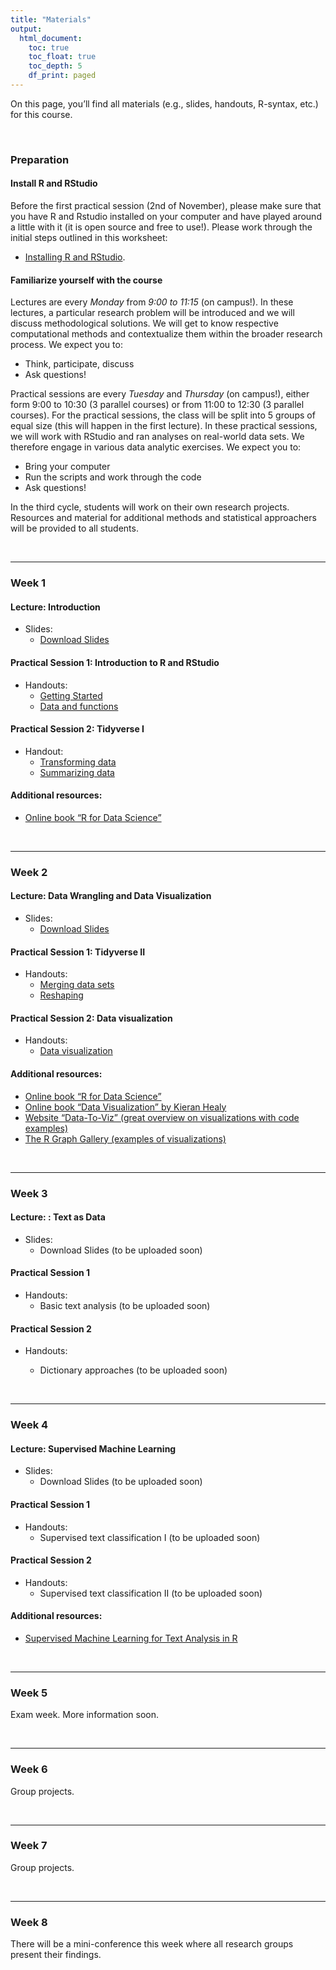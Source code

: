 ```yaml
---
title: "Materials"
output: 
  html_document:
    toc: true
    toc_float: true
    toc_depth: 5
    df_print: paged
---
```


On this page, you'll find all materials (e.g., slides, handouts, R-syntax, etc.) for this course.

<br>

### Preparation

#### Install R and RStudio

Before the first practical session (2nd of November), please make sure that you have R and Rstudio installed on your computer and have played around a little with it (it is open source and free to use!). Please work through the initial steps outlined in this worksheet:

- [Installing R and RStudio](https://github.com/ccs-amsterdam/r-course-material/blob/master/tutorials/R_basics_1_getting_started_short.md). 

#### Familiarize yourself with the course

Lectures are every *Monday* from *9:00 to 11:15* (on campus!). In these lectures, a particular research problem will be introduced and we will discuss methodological solutions. We will get to know respective computational methods and contextualize them within the broader research process. We expect you to:

- Think, participate, discuss
- Ask questions!

Practical sessions are every *Tuesday* and *Thursday* (on campus!), either form 9:00 to 10:30 (3 parallel courses) or from 11:00 to 12:30 (3 parallel courses). For the practical sessions, the class will be split into 5 groups of equal size (this will happen in the first lecture). In these practical sessions, we will work with RStudio and ran analyses on real-world data sets. We therefore engage in various data analytic exercises. We expect you to: 

- Bring your computer
- Run the scripts and work through the code 
- Ask questions!

In the third cycle, students will work on their own research projects. Resources and material for additional methods and statistical approachers will be provided to all students. 


<br>
<hr>

### Week 1

#### Lecture: Introduction

- Slides:
    - [Download Slides](slides/01_introduction.html)

#### Practical Session 1: Introduction to R and RStudio

- Handouts: 
    - [Getting Started](https://github.com/ccs-amsterdam/r-course-material/blob/master/tutorials/R_basics_1_getting_started.md)
    - [Data and functions](https://github.com/ccs-amsterdam/r-course-material/blob/master/tutorials/R_basics_2_data_and_functions.md)

#### Practical Session 2: Tidyverse I 

- Handout: 
    - [Transforming data](https://github.com/ccs-amsterdam/r-course-material/blob/master/tutorials/R-tidy-5-transformation.md)
    - [Summarizing data](https://github.com/ccs-amsterdam/r-course-material/blob/master/tutorials/R-tidy-5b-groupby.md)

#### Additional resources: 

- [Online book "R for Data Science"](https://r4ds.had.co.nz/)

<br>
<hr>

### Week 2

#### Lecture: Data Wrangling and Data Visualization

- Slides:
    - [Download Slides](slides/02_dataviz.html)
    
#### Practical Session 1: Tidyverse II

- Handouts:
    - [Merging data sets](https://github.com/ccs-amsterdam/r-course-material/blob/master/tutorials/R-tidy-13a-joining.md)
    - [Reshaping](https://github.com/ccs-amsterdam/r-course-material/blob/master/tutorials/r-tidy-12-reshaping.md)
    

#### Practical Session 2: Data visualization

- Handouts:
    - [Data visualization](https://github.com/ccs-amsterdam/r-course-material/blob/master/tutorials/r-tidy-3_7-visualization.md)


#### Additional resources: 

- [Online book "R for Data Science"](https://r4ds.had.co.nz/) 
- [Online book "Data Visualization" by Kieran Healy](https://socviz.co/)
- [Website "Data-To-Viz" (great overview on visualizations with code examples)](https://www.data-to-viz.com/)
- [The R Graph Gallery (examples of visualizations)](https://www.r-graph-gallery.com/)

<br>
<hr>

### Week 3

#### Lecture: : Text as Data

- Slides:
    - Download Slides (to be uploaded soon)

#### Practical Session 1

- Handouts: 
    - Basic text analysis (to be uploaded soon)

#### Practical Session 2 

- Handouts: 

  - Dictionary approaches (to be uploaded soon)


<br>
<hr>

### Week 4

#### Lecture: Supervised Machine Learning

- Slides:
    - Download Slides (to be uploaded soon)

#### Practical Session 1

- Handouts: 
    - Supervised text classification I (to be uploaded soon)

#### Practical Session 2

- Handouts:
    - Supervised text classification II (to be uploaded soon)
    
#### Additional resources: 

- [Supervised Machine Learning for Text Analysis in R](https://smltar.com/)

<br>
<hr>

### Week 5

Exam week. More information soon. 

<br>
<hr>

### Week 6

Group projects.

<br>
<hr>


### Week 7

Group projects.

<br>
<hr>

### Week 8

There will be a mini-conference this week where all research groups present their findings. 
